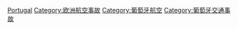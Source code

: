 [[Category:各國航空事故|Portugal]]
[[Category:欧洲航空事故|Category:欧洲航空事故]]
[[Category:葡萄牙航空|Category:葡萄牙航空]]
[[Category:葡萄牙交通事故|Category:葡萄牙交通事故]]